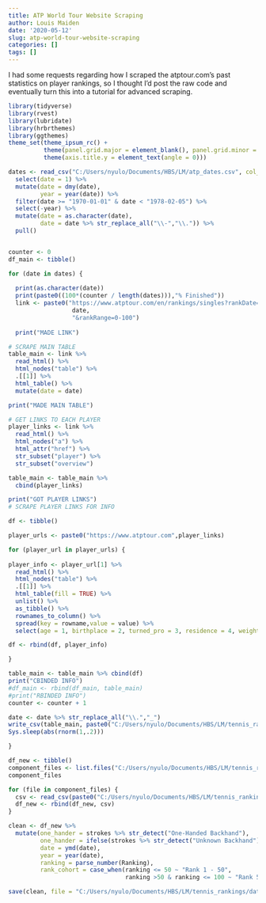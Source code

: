 ```yaml
---
title: ATP World Tour Website Scraping
author: Louis Maiden
date: '2020-05-12'
slug: atp-world-tour-website-scraping
categories: []
tags: []
---
```


I had some requests regarding how I scraped the atptour.com's past statistics on player rankings, so I thought I'd post the raw code and eventually turn this into a tutorial for advanced scraping.


```r

library(tidyverse)
library(rvest)
library(lubridate)
library(hrbrthemes)
library(ggthemes)
theme_set(theme_ipsum_rc() +
          theme(panel.grid.major = element_blank(), panel.grid.minor = element_blank()) +
          theme(axis.title.y = element_text(angle = 0)))

dates <- read_csv("C:/Users/nyulo/Documents/HBS/LM/atp_dates.csv", col_names = FALSE) %>% 
  select(date = 1) %>% 
  mutate(date = dmy(date),
         year = year(date)) %>% 
  filter(date >= "1970-01-01" & date < "1978-02-05") %>% 
  select(-year) %>% 
  mutate(date = as.character(date),
         date = date %>% str_replace_all("\\-","\\.")) %>% 
  pull()


counter <- 0
df_main <- tibble()

for (date in dates) {
  
  print(as.character(date))
  print(paste0((100*(counter / length(dates))),"% Finished"))
  link <- paste0("https://www.atptour.com/en/rankings/singles?rankDate=",
                  date,
                  "&rankRange=0-100")
   
  print("MADE LINK")

# SCRAPE MAIN TABLE
table_main <- link %>% 
  read_html() %>% 
  html_nodes("table") %>% 
  .[[1]] %>% 
  html_table() %>% 
  mutate(date = date)

print("MADE MAIN TABLE")

# GET LINKS TO EACH PLAYER
player_links <- link %>% 
  read_html() %>% 
  html_nodes("a") %>% 
  html_attr("href") %>% 
  str_subset("player") %>% 
  str_subset("overview")

table_main <- table_main %>% 
  cbind(player_links)

print("GOT PLAYER LINKS")
# SCRAPE PLAYER LINKS FOR INFO

df <- tibble()

player_urls <- paste0("https://www.atptour.com",player_links)

for (player_url in player_urls) {
  
player_info <- player_url[1] %>% 
  read_html() %>% 
  html_nodes("table") %>% 
  .[[1]] %>% 
  html_table(fill = TRUE) %>% 
  unlist() %>% 
  as_tibble() %>% 
  rownames_to_column() %>% 
  spread(key = rowname,value = value) %>% 
  select(age = 1, birthplace = 2, turned_pro = 3, residence = 4, weight = 5, strokes = 6, height = 7, coach = 8)

df <- rbind(df, player_info)

}

table_main <- table_main %>% cbind(df)
print("CBINDED INFO")
#df_main <- rbind(df_main, table_main)
#print("RBINDED INFO")
counter <- counter + 1

date <- date %>% str_replace_all("\\.","_")
write_csv(table_main, paste0("C:/Users/nyulo/Documents/HBS/LM/tennis_rankings/tennis_",date,".csv"))
Sys.sleep(abs(rnorm(1,.2)))

}

df_new <- tibble()
component_files <- list.files("C:/Users/nyulo/Documents/HBS/LM/tennis_rankings/data/1_raw/")
component_files

for (file in component_files) {
  csv <- read_csv(paste0("C:/Users/nyulo/Documents/HBS/LM/tennis_rankings/data/1_raw/",file))
  df_new <- rbind(df_new, csv)
}

clean <- df_new %>% 
  mutate(one_hander = strokes %>% str_detect("One-Handed Backhand"),
         one_hander = ifelse(strokes %>% str_detect("Unknown Backhand"),NA,one_hander),
         date = ymd(date),
         year = year(date),
         ranking = parse_number(Ranking),
         rank_cohort = case_when(ranking <= 50 ~ "Rank 1 - 50",
                                 ranking >50 & ranking <= 100 ~ "Rank 51 - 100"))

save(clean, file = "C:/Users/nyulo/Documents/HBS/LM/tennis_rankings/data/atp_top_100.R")
```


